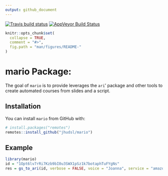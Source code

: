 ```yaml
---
output: github_document
---
```


[![Travis build status](https://travis-ci.com/jhudsl/mario.svg?branch=master)](https://travis-ci.com/jhudsl/mario)
[![AppVeyor Build Status](https://ci.appveyor.com/api/projects/status/github/jhudsl/mario?branch=master&svg=true)](https://ci.appveyor.com/project/jhudsl/mario)
<!-- README.md is generated from README.Rmd. Please edit that file -->

```r
knitr::opts_chunk$set(
  collapse = TRUE,
  comment = "#>",
  fig.path = "man/figures/README-"
)
```

# mario Package: 
The goal of `mario` is to provide leverages the `ari`' package and other tools to create automated courses from slides and a script. 

## Installation

You can install `mario` from GitHub with:

```r
# install.packages("remotes")
remotes::install_github("jhudsl/mario")
```


## Example

```r
library(mario)
id = "1Opt6lv7rRi7Kzb9bI0u3SWX1pSz1k7botaphTuFYgNs"
res = gs_to_ari(id, verbose = FALSE, voice = "Joanna", service = "amazon", open = FALSE) 
```
